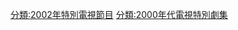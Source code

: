 {{CategoryTOC}}
{{Portal|電視}}
{{Year by category
|m=2
|c=0
|d=0
|y=2
|cat=電視特別劇集
|sortkey=Special
|parent=每年電視特別劇集
|subcat=2002年電視劇集
}}


[[分類:2002年特別電視節目|分類:2002年特別電視節目]]
[[分類:2000年代電視特別劇集|分類:2000年代電視特別劇集]]